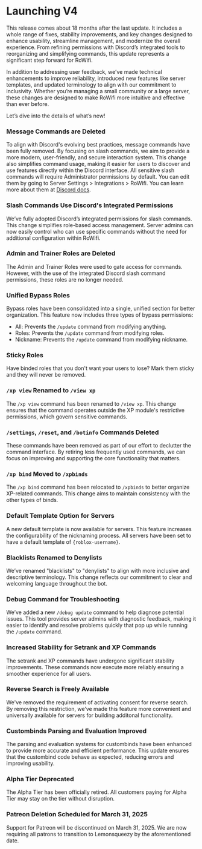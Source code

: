 # Launching V4

This release comes about 18 months after the last update. It includes a whole range of fixes, stability 
improvements, and key changes designed to enhance usability, streamline management, and modernize the 
overall experience. From refining permissions with Discord’s integrated tools to reorganizing and simplifying 
commands, this update represents a significant step forward for RoWifi.

In addition to addressing user feedback, we’ve made technical enhancements to improve reliability, introduced 
new features like server templates, and updated terminology to align with our commitment to inclusivity. Whether 
you’re managing a small community or a large server, these changes are designed to make RoWifi more intuitive 
and effective than ever before.

Let’s dive into the details of what’s new!

### Message Commands are Deleted

To align with Discord's evolving best practices, message commands have been fully removed. By focusing on slash commands, 
we aim to provide a more modern, user-friendly, and secure interaction system. This change also simplifies command usage, 
making it easier for users to discover and use features directly within the Discord interface. All sensitive slash commands
will require Administrator permissions by default. You can edit them by going to Server Settings > Integrations > RoWifi.
You can learn more about them at [Discord docs](https://support-apps.discord.com/hc/en-us/articles/26501869403159-Command-Permissions).

### Slash Commands Use Discord's Integrated Permissions

We’ve fully adopted Discord’s integrated permissions for slash commands. This change simplifies role-based access management. Server admins can now 
easily control who can use specific commands without the need for additional configuration within RoWifi.

### Admin and Trainer Roles are Deleted

The Admin and Trainer Roles were used to gate access for commands. However, with the use of the integrated Discord slash command permissions, 
these roles are no longer needed.

### Unified Bypass Roles

Bypass roles have been consolidated into a single, unified section for better organization. This feature now includes three types of bypass permissions:

- All: Prevents the `/update` command from modifying anything.
- Roles: Prevents the `/update` command from modifying roles.
- Nickname: Prevents the `/update` command from modifying nickname.

### Sticky Roles

Have binded roles that you don't want your users to lose? Mark them sticky and they will never be removed.

### `/xp view` Renamed to `/view xp`

The `/xp view` command has been renamed to `/view xp`. This change ensures that the command operates outside the XP module's 
restrictive permissions, which govern sensitive commands.

### `/settings`, `/reset`, and `/botinfo` Commands Deleted

These commands have been removed as part of our effort to declutter the command interface. By retiring less frequently used commands, we can focus 
on improving and supporting the core functionality that matters.

### `/xp bind` Moved to `/xpbinds`

The `/xp bind` command has been relocated to `/xpbinds` to better organize XP-related commands. This change 
aims to maintain consistency with the other types of binds.

### Default Template Option for Servers

A new default template is now available for servers. This feature increases the configurability of the nicknaming process. All servers have been set
to have a default template of `{roblox-username}`.

### Blacklists Renamed to Denylists

We’ve renamed "blacklists" to "denylists" to align with more inclusive and descriptive terminology. This change reflects our commitment 
to clear and welcoming language throughout the bot.

### Debug Command for Troubleshooting
We’ve added a new `/debug update` command to help diagnose potential issues. This tool provides server admins with 
diagnostic feedback, making it easier to identify and resolve problems quickly that pop up while running the `/update` command.

### Increased Stability for Setrank and XP Commands

The setrank and XP commands have undergone significant stability improvements. These commands now execute more reliably
ensuring a smoother experience for all users.

### Reverse Search is Freely Available

We've removed the requirement of activating consent for reverse search. By removing this restriction, we’ve made this feature more 
convenient and universally available for servers for building additonal functionality.

### Custombinds Parsing and Evaluation Improved

The parsing and evaluation systems for custombinds have been enhanced to provide more accurate and efficient performance. This update 
ensures that the custombind code behave as expected, reducing errors and improving usability.

### Alpha Tier Deprecated

The Alpha Tier has been officially retired. All customers paying for Alpha Tier may stay on the tier without disruption.

### Patreon Deletion Scheduled for March 31, 2025

Support for Patreon will be discontinued on March 31, 2025. We are now requiring all patrons to transition to Lemonsqueezy by the aforementioned date.